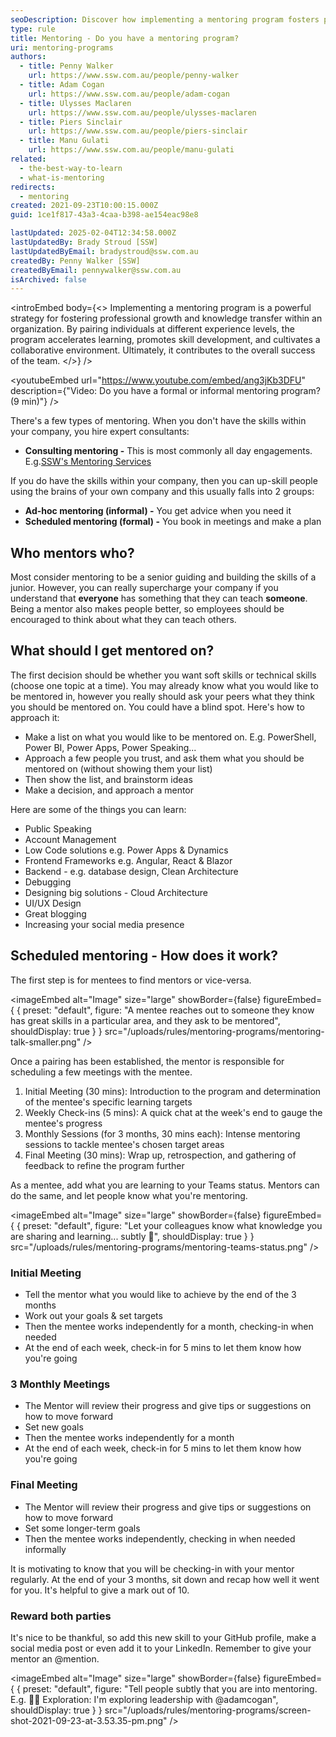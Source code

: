 ```yaml
---
seoDescription: Discover how implementing a mentoring program fosters professional growth, enhances knowledge transfer, and boosts team success through effective mentorship strategies.
type: rule
title: Mentoring - Do you have a mentoring program?
uri: mentoring-programs
authors:
  - title: Penny Walker
    url: https://www.ssw.com.au/people/penny-walker
  - title: Adam Cogan
    url: https://www.ssw.com.au/people/adam-cogan
  - title: Ulysses Maclaren
    url: https://www.ssw.com.au/people/ulysses-maclaren
  - title: Piers Sinclair
    url: https://www.ssw.com.au/people/piers-sinclair
  - title: Manu Gulati
    url: https://www.ssw.com.au/people/manu-gulati
related:
  - the-best-way-to-learn
  - what-is-mentoring
redirects:
  - mentoring
created: 2021-09-23T10:00:15.000Z
guid: 1ce1f817-43a3-4caa-b398-ae154eac98e8

lastUpdated: 2025-02-04T12:34:58.000Z
lastUpdatedBy: Brady Stroud [SSW]
lastUpdatedByEmail: bradystroud@ssw.com.au
createdBy: Penny Walker [SSW]
createdByEmail: pennywalker@ssw.com.au
isArchived: false
---
```


<introEmbed
  body={<>
Implementing a mentoring program is a powerful strategy for fostering professional growth and knowledge transfer within an organization. By pairing individuals at different experience levels, the program accelerates learning, promotes skill development, and cultivates a collaborative environment. Ultimately, it contributes to the overall success of the team.
  </>}
/>

<youtubeEmbed url="https://www.youtube.com/embed/ang3jKb3DFU" description={"Video: Do you have a formal or informal mentoring program? (9 min)"} />


There's a few types of mentoring. When you don't have the skills within your company, you hire expert consultants:

* **Consulting mentoring -** This is most commonly all day engagements. E.g.[SSW's Mentoring Services](https://www.ssw.com.au/consulting/mentoring)

If you do have the skills within your company, then you can up-skill people using the brains of your own company and this usually falls into 2 groups:

* **Ad-hoc mentoring (informal) -** You get advice when you need it
* **Scheduled mentoring (formal) -** You book in meetings and make a plan

## Who mentors who?

Most consider mentoring to be a senior guiding and building the skills of a junior. However, you can really supercharge your company if you understand that **everyone** has something that they can teach **someone**. Being a mentor also makes people better, so employees should be encouraged to think about what they can teach others.

## What should I get mentored on?

The first decision should be whether you want soft skills or technical skills (choose one topic at a time). You may already know what you would like to be mentored in, however you really should ask your peers what they think you should be mentored on. You could have a blind spot. Here's how to approach it:

* Make a list on what you would like to be mentored on. E.g. PowerShell, Power BI, Power Apps, Power Speaking...
* Approach a few people you trust, and ask them what you should be mentored on (without showing them your list)
* Then show the list, and brainstorm ideas
* Make a decision, and approach a mentor

Here are some of the things you can learn:

* Public Speaking
* Account Management
* Low Code solutions e.g. Power Apps & Dynamics
* Frontend Frameworks e.g. Angular, React & Blazor
* Backend - e.g. database design, Clean Architecture
* Debugging
* Designing big solutions - Cloud Architecture
* UI/UX Design
* Great blogging
* Increasing your social media presence

## Scheduled mentoring - How does it work?

The first step is for mentees to find mentors or vice-versa.


<imageEmbed
  alt="Image"
  size="large"
  showBorder={false}
  figureEmbed={ {
    preset: "default",
    figure: "A mentee reaches out to someone they know has great skills in a particular area, and they ask to be mentored",
    shouldDisplay: true
  } }
  src="/uploads/rules/mentoring-programs/mentoring-talk-smaller.png"
/>


Once a pairing has been established, the mentor is responsible for scheduling a few meetings with the mentee.

1. Initial Meeting (30 mins): Introduction to the program and determination of the mentee's specific learning targets
2. Weekly Check-ins (5 mins): A quick chat at the week's end to gauge the mentee's progress
3. Monthly Sessions (for 3 months, 30 mins each): Intense mentoring sessions to tackle mentee's chosen target areas
4. Final Meeting (30 mins): Wrap up, retrospection, and gathering of feedback to refine the program further

As a mentee, add what you are learning to your Teams status. Mentors can do the same, and let people know what you're mentoring.


<imageEmbed
  alt="Image"
  size="large"
  showBorder={false}
  figureEmbed={ {
    preset: "default",
    figure: "Let your colleagues know what knowledge you are sharing and learning... subtly 🙂",
    shouldDisplay: true
  } }
  src="/uploads/rules/mentoring-programs/mentoring-teams-status.png"
/>


### Initial Meeting

* Tell the mentor what you would like to achieve by the end of the 3 months
* Work out your goals & set targets
* Then the mentee works independently for a month, checking-in when needed
* At the end of each week, check-in for 5 mins to let them know how you're going

### 3 Monthly Meetings

* The Mentor will review their progress and give tips or suggestions on how to move forward
* Set new goals
* Then the mentee works independently for a month
* At the end of each week, check-in for 5 mins to let them know how you're going

### Final Meeting

* The Mentor will review their progress and give tips or suggestions on how to move forward
* Set some longer-term goals
* Then the mentee works independently, checking in when needed informally

It is motivating to know that you will be checking-in with your mentor regularly. At the end of your 3 months, sit down and recap how well it went for you. It's helpful to give a mark out of 10.

### Reward both parties

It's nice to be thankful, so add this new skill to your GitHub profile, make a social media post or even add it to your LinkedIn. Remember to give your mentor an @mention.


<imageEmbed
  alt="Image"
  size="large"
  showBorder={false}
  figureEmbed={ {
    preset: "default",
    figure: "Tell people subtly that you are into mentoring. E.g. 👨‍🎓 Exploration: I'm exploring leadership with @adamcogan",
    shouldDisplay: true
  } }
  src="/uploads/rules/mentoring-programs/screen-shot-2021-09-23-at-3.53.35-pm.png"
/>
